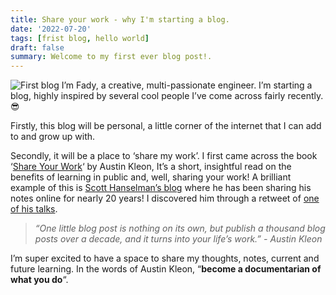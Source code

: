 ```yaml
---
title: Share your work - why I'm starting a blog.
date: '2022-07-20'
tags: [frist blog, hello world]
draft: false
summary: Welcome to my first ever blog post!.
---
```

<img
  className="inline rounded-lg"
  src="/static/images/Blog/first-blog.jpg"
  alt="First blog"
/>
I’m Fady, a creative, multi-passionate engineer. I’m starting a blog, highly inspired by several cool people I’ve come across fairly recently. 😎

Firstly, this blog will be personal, a little corner of the internet that I can add to and grow up with.

Secondly, it will be a place to ‘share my work’. I first came across the book ‘[Share Your Work](https://www.goodreads.com/book/show/18290401-show-your-work)‘ by Austin Kleon, It’s a short, insightful read on the benefits of learning in public and, well, sharing your work! A brilliant example of this is [Scott Hanselman’s blog](https://www.hanselman.com/) where he has been sharing his notes online for nearly 20 years! I discovered him through a retweet of [one of his talks](https://www.youtube.com/watch?v=8HE5LJwAv1k).

> _“One little blog post is nothing on its own, but publish a thousand blog posts over a decade, and it turns into your life’s work.” - Austin Kleon_

I’m super excited to have a space to share my thoughts, notes, current and future learning. In the words of Austin Kleon, “__become a documentarian of what you do__“.
